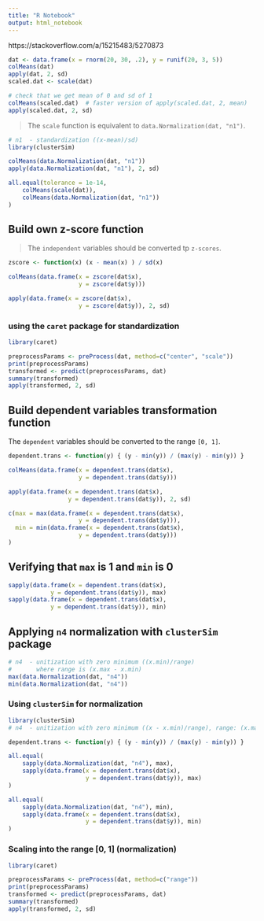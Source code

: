 ```yaml
---
title: "R Notebook"
output: html_notebook
---
```


https://stackoverflow.com/a/15215483/5270873

```r
dat <- data.frame(x = rnorm(20, 30, .2), y = runif(20, 3, 5))
colMeans(dat)
apply(dat, 2, sd)
scaled.dat <- scale(dat)

# check that we get mean of 0 and sd of 1
colMeans(scaled.dat)  # faster version of apply(scaled.dat, 2, mean)
apply(scaled.dat, 2, sd)
```

> The `scale` function is equivalent to `data.Normalization(dat, "n1")`.

```r
# n1  - standardization ((x-mean)/sd)
library(clusterSim)

colMeans(data.Normalization(dat, "n1"))
apply(data.Normalization(dat, "n1"), 2, sd)

all.equal(tolerance = 1e-14,
    colMeans(scale(dat)),
    colMeans(data.Normalization(dat, "n1"))    
)
```

## Build own z-score function
> The `independent` variables should be converted tp `z-scores`.

```r
zscore <- function(x) (x - mean(x) ) / sd(x)

colMeans(data.frame(x = zscore(dat$x), 
                    y = zscore(dat$y)))

apply(data.frame(x = zscore(dat$x), 
                    y = zscore(dat$y)), 2, sd)
```

### using the `caret` package for standardization

```r
library(caret)

preprocessParams <- preProcess(dat, method=c("center", "scale"))
print(preprocessParams)
transformed <- predict(preprocessParams, dat)
summary(transformed)
apply(transformed, 2, sd)
```



## Build dependent variables transformation function
The `dependent` variables should be converted to the range `[0, 1]`.

```r
dependent.trans <- function(y) { (y - min(y)) / (max(y) - min(y)) }

colMeans(data.frame(x = dependent.trans(dat$x), 
                    y = dependent.trans(dat$y)))

apply(data.frame(x = dependent.trans(dat$x), 
                 y = dependent.trans(dat$y)), 2, sd)

c(max = max(data.frame(x = dependent.trans(dat$x), 
                    y = dependent.trans(dat$y))), 
  min = min(data.frame(x = dependent.trans(dat$x), 
                    y = dependent.trans(dat$y)))
)

```

## Verifying that `max` is 1 and `min` is 0

```r
sapply(data.frame(x = dependent.trans(dat$x), 
            y = dependent.trans(dat$y)), max)
sapply(data.frame(x = dependent.trans(dat$x), 
            y = dependent.trans(dat$y)), min)
```

## Applying `n4` normalization with `clusterSim` package

```r
# n4  - unitization with zero minimum ((x.min)/range)
#       where range is (x.max - x.min)
max(data.Normalization(dat, "n4"))
min(data.Normalization(dat, "n4"))
```

### Using `clusterSim` for normalization
```r
library(clusterSim)
# n4  - unitization with zero minimum ((x - x.min)/range), range: (x.max - x.min)

dependent.trans <- function(y) { (y - min(y)) / (max(y) - min(y)) }

all.equal(
    sapply(data.Normalization(dat, "n4"), max),
    sapply(data.frame(x = dependent.trans(dat$x), 
                      y = dependent.trans(dat$y)), max)
)

all.equal(
    sapply(data.Normalization(dat, "n4"), min),
    sapply(data.frame(x = dependent.trans(dat$x), 
                      y = dependent.trans(dat$y)), min)
)
```

### Scaling into the range [0, 1] (normalization)

```r
library(caret)

preprocessParams <- preProcess(dat, method=c("range"))
print(preprocessParams)
transformed <- predict(preprocessParams, dat)
summary(transformed)
apply(transformed, 2, sd)
```

